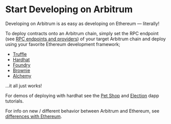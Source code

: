 # Start Developing on Arbitrum

Developing on Arbitrum is as easy as developing on Ethereum — literally!

To deploy contracts onto an Arbitrum chain, simply set the RPC endpoint (see [RPC endpoints and providers](/node-running/node-providers.mdx#rpc-endpoints)) of your target Arbitrum chain and deploy using your favorite Ethereum development framework;

- [Truffle](https://trufflesuite.com/)
- [Hardhat](https://hardhat.org/)
- [Foundry](https://github.com/foundry-rs/foundry)
- [Brownie](https://eth-brownie.readthedocs.io/en/stable/)
- [Alchemy](https://docs.alchemy.com/reference/alchemy-sdk-quickstart)

...it all just works!

For demos of deploying with hardhat see the [Pet Shop](https://github.com/OffchainLabs/arbitrum-tutorials/tree/master/packages/demo-dapp-pet-shop) and [Election](https://github.com/OffchainLabs/arbitrum-tutorials/tree/master/packages/demo-dapp-election) dapp tutorials.

For info on new / different behavior between Arbitrum and Ethereum, see [differences with Ethereum](/arbitrum-ethereum-differences.mdx).
